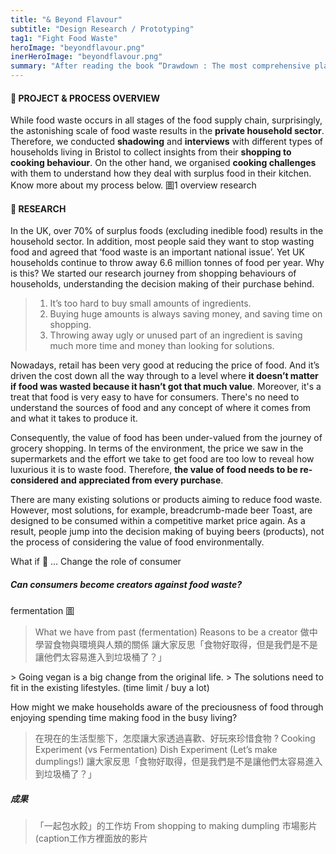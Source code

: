 ```yaml
---
title: "& Beyond Flavour"
subtitle: "Design Research / Prototyping"
tag1: "Fight Food Waste"
heroImage: "beyondflavour.png"
inerHeroImage: "beyondflavour.png"
summary: "After reading the book “Drawdown : The most comprehensive plan ever proposed to reverse global warming”, Shu and I were personally curious about how we individuals can take action on climate change issues. With experience in cooking and food technology, our exploration was focused on opportunities that can eliminate the carbon footprint associated with household food waste."
---
```

#### 👀 PROJECT & PROCESS OVERVIEW
While food waste occurs in all stages of the food supply chain, surprisingly, the astonishing scale of food waste results in the **private household sector**. Therefore, we conducted **shadowing** and **interviews** with different types of households living in Bristol to collect insights from their **shopping to cooking behaviour**. On the other hand, we organised **cooking challenges** with them to understand how they deal with surplus food in their kitchen. Know more about my process below.
圖1 overview research
#### 📓 RESEARCH
In the UK, over 70% of surplus foods (excluding inedible food) results in the household sector. In addition, most people said they want to stop wasting food and agreed that ‘food waste is an important national issue’. Yet UK households continue to throw away 6.6 million tonnes of food per year. Why is this? We started our research journey from shopping behaviours of households, understanding the decision making of their purchase behind.
> 1. It’s too hard to buy small amounts of ingredients.
> 2. Buying huge amounts is always saving money, and saving time on shopping.
> 3. Throwing away ugly or unused part of an ingredient is saving much more time and money than looking for solutions.

<StyledImage objectFit="scale-down" srcLeft="beyondflavour-02.png" flexLeft={1} width={100} bg="transparent"/>

Nowadays, retail has been very good at reducing the price of food. And it’s driven the cost down all the way through to a level where **it doesn’t matter if food was wasted because it hasn’t got that much value**. Moreover, it's a treat that food is very easy to have for consumers. There's no need to understand the sources of food and any concept of where it comes from and what it takes to produce it.

Consequently, the value of food has been under-valued from the journey of grocery shopping. In terms of the environment, the price we saw in the supermarkets and the effort we take to get food are too low to reveal how luxurious it is to waste food. Therefore, **the value of food needs to be re-considered and appreciated from every purchase**.

<InsightThoughts width={100} number="01" insight="How might we make households aware of the preciousness of food in order reduce food waste?" picSrc="beyondflavour-03.png">There are many existing solutions or products aiming to reduce food waste. However, most solutions, for example, breadcrumb-made beer Toast, are designed to be consumed within a competitive market price again. As a result, people jump into the decision making of buying beers (products), not the process of considering the value of food environmentally.</InsightThoughts>

What if 🤔 … Change the role of consumer
##### Can consumers become creators against food waste?
fermentation 圖
> What we have from past (fermentation)
> Reasons to be a creator
> 做中學習食物與環境與人類的關係
> 讓大家反思「食物好取得，但是我們是不是讓他們太容易進入到垃圾桶了？」

<InsightThoughts width={100} number="02" insight="How might we encourage people to become creators ?" picSrc="beyondflavour-04.png">
  > Going vegan is a big change from the original life.
  > The solutions need to fit in the existing lifestyles. (time limit / buy a lot)
</InsightThoughts>

<Highlight width={100}>How might we make households aware of the preciousness of food through enjoying spending time making food in the busy living?</Highlight>
  > 在現在的生活型態下，怎麼讓大家透過喜歡、好玩來珍惜食物 ?
  > Cooking Experiment (vs Fermentation)
  > Dish Experiment (Let’s make dumplings!)
  > 讓大家反思「食物好取得，但是我們是不是讓他們太容易進入到垃圾桶了？」

##### 成果
>「一起包水餃」的工作坊
> From shopping to making dumpling 市場影片 (caption工作方裡面放的影片



<StyledImage objectFit="cover" srcLeft="beyondflavour-01.png" srcRight="beyondflavour-12.png" flexLeft={1} flexRight={1} width={100} bg="transparent" gap={1}/>

<StyledImage objectFit="cover" srcLeft="beyondflavour-10.png" srcRight="beyondflavour-11.png" flexLeft={1} flexRight={1} width={100} bg="transparent" gap={1}/>